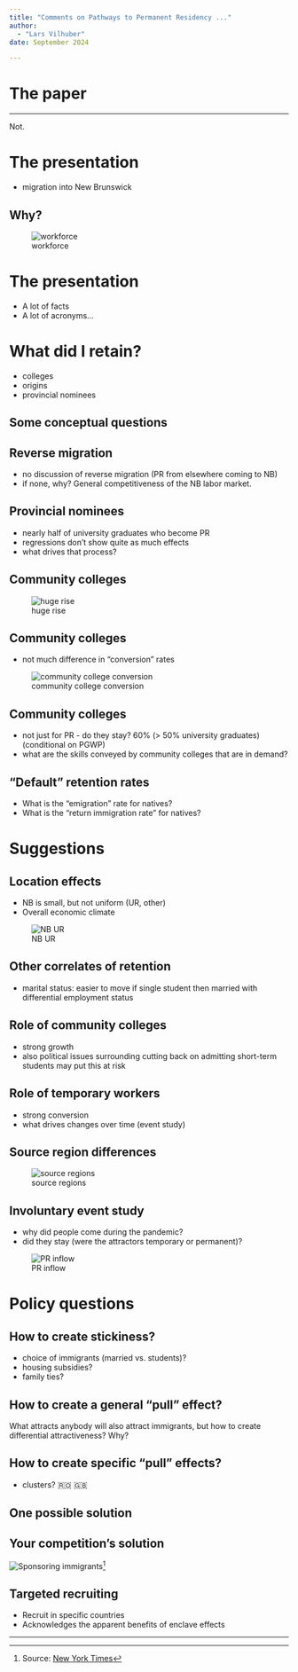 ```yaml
---
title: "Comments on Pathways to Permanent Residency ..."
author: 
  - "Lars Vilhuber"
date: September 2024

---
```


# The paper

---

Not.

# The presentation

- migration into New Brunswick

## Why?

![workforce](nb-laborforce.png)

# The presentation

- A lot of facts
- A lot of acronyms...

# What did I retain?

- colleges
- origins
- provincial nominees

## Some conceptual questions

## Reverse migration
- no discussion of reverse migration (PR from elsewhere coming to NB)
- if none, why? General competitiveness of the NB labor market.

## Provincial nominees

- nearly half of university graduates who become PR
- regressions don't show quite as much effects
- what drives that process?

## Community colleges


![huge rise](Slide10.PNG) 

## Community colleges

- not much difference in "conversion" rates

![community college conversion](Slide14.PNG)

## Community colleges

- not just for PR - do they stay? 60% (> 50% university graduates) (conditional on PGWP)
- what are the skills conveyed by community colleges that are in demand?

## "Default" retention rates

- What is the "emigration" rate for natives? 
- What is the "return immigration rate" for natives?

# Suggestions

## Location effects

- NB is small, but not uniform (UR, other)
- Overall economic climate

![NB UR](nb-ur.png)

## Other correlates of retention

- marital status: easier to move if single student then married with differential employment status

## Role of community colleges

- strong growth
- also political issues surrounding cutting back on admitting short-term students may put this at risk

## Role of temporary workers

- strong conversion
- what drives changes over time (event study)

## Source region differences

![source regions](Slide30-notes.PNG)

## Involuntary event study

- why did people come during the pandemic?
- did they stay (were the attractors temporary or permanent)?

![PR inflow](Slide8.PNG)

# Policy questions

## How to create stickiness? 

- choice of immigrants (married vs. students)?
- housing subsidies?
- family ties?

## How to create a general "pull" effect?

What attracts anybody will also attract immigrants, but how to create differential attractiveness? Why?

## How to create specific "pull" effects?

- clusters? 🇷🇴 🇬🇧

## One possible solution

## Your competition's solution

![Sponsoring immigrants](nl-soccer-jersey.jpg)[^nyt]

[^nyt]: Source: [New York Times](https://messaging-custom-newsletters.nytimes.com/dynamic/render?campaign_id=50&emc=edit_cnda_20240928&instance_id=135540&isViewInBrowser=true&nl=canada-letter&regi_id=71839939&segment_id=179077&te=1&uri=nyt://newsletter/06badc0b-fdd1-5202-9b85-2de5bb44d5ff&user_id=99ba9e49e8e79c5fdde54b93259c0d75)

## Targeted recruiting

- Recruit in specific countries
- Acknowledges the apparent benefits of enclave effects

---
